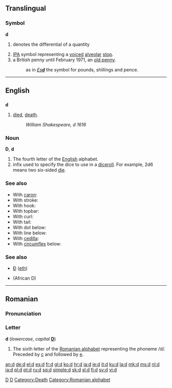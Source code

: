 {{see|Appendix:Variations of 'd'}}

{{wikipedia}}
==Translingual==

===Symbol===
'''d'''

# {{mathematics}} denotes the differential of a quantity
# [[IPA]] symbol representing a [[voiced]] [[alveolar]] [[stop]].
# a British penny until February 1971, an [[old penny]].
#: as in [[£sd|''£s'''d''''']] the symbol for pounds, shillings and pence.

[[Category:IPA symbols|D]]

----

==English==

==={{abbreviation}}===
'''d'''

# [[died]], [[death]].
#: ''William Shakespeare, d 1616''

===Noun===
'''D''', '''d'''

# The fourth letter of the [[English]] alphabet.
# infix used to specify the dice to use in a [[diceroll]].  For example, 2d6 means two six-sided [[die]].

===See also===
*With [[caron]]: {{IPAchar|[[ď]]}}
*With stroke: {{IPAchar|[[đ]]}}
*With hook: {{IPAchar|[[ɗ]]}}
*With topbar: {{IPAchar|[[ƌ]]}}
*With curl: {{IPAchar|[[ȡ]]}}
*With tail: {{IPAchar|[[ɖ]]}}
*With dot below: {{IPAchar|[[ḍ]]}}
*With line below: {{IPAchar|[[ḏ]]}}
*With [[cedilla]]: {{IPAchar|[[ḑ]]}}
*With [[circumflex]] below: {{IPAchar|[[ḓ]]}}

===See also===
*[[Ð]] ([[eth]])
*{{IPAchar|[[Ɖ]]}} (African D)

[[Category:Latin letters|D]]
[[Category:Death]]

----

==Romanian==

===Pronunciation===
{{IPA|/de/|lang=ro}}

===Letter===
'''d''' (''lowercase'', ''capital'' '''[[D]]''')

# The sixth letter of the [[Romanian alphabet]] representing the phoneme /d/. Preceded by [[c]] and followed by [[e]].

[[Category:Romanian alphabet]]

[[an:d]]
[[de:d]]
[[el:d]]
[[es:d]]
[[fr:d]]
[[gl:d]]
[[ko:d]]
[[hr:d]]
[[ia:d]]
[[ie:d]]
[[it:d]]
[[ku:d]]
[[la:d]]
[[mk:d]]
[[ms:d]]
[[nl:d]]
[[ja:d]]
[[pl:d]]
[[pt:d]]
[[ru:d]]
[[sq:d]]
[[simple:d]]
[[sk:d]]
[[sl:d]]
[[fi:d]]
[[sv:d]]
[[vi:d]]